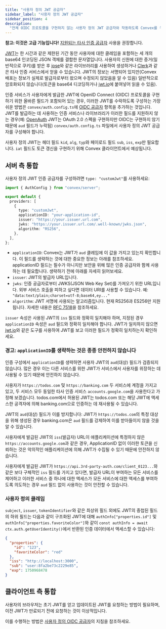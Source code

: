 ```yaml
---
title: "사용자 정의 JWT 공급자"
sidebar_label: "사용자 정의 JWT 공급자"
sidebar_position: 4
description:
  "전체 OIDC 프로토콜을 구현하지 않는 사용자 정의 JWT 공급자와 작동하도록 Convex를 구성합니다."
---
```


**참고: 이것은 고급 기능입니다!** [지원되는 타사 인증 공급자](/auth.mdx) 사용을 권장합니다.

[JWT](https://en.wikipedia.org/wiki/JSON_Web_Token)는 한 시간과 같은 제한된 기간 동안 사용자에 대한 클레임을 포함하는 세 개의 base64 인코딩된 JSON 객체를 결합한 문자열입니다. 사용자의 신원에 대한 증거(일반적으로 쿠키)를 받은 후 [jose](https://github.com/panva/jose)와 같은 라이브러리를 사용하여 생성하거나 [Clerk](https://clerk.com)과 같은 타사 인증 서비스에서 얻을 수 있습니다. JWT의 정보는 서명되어 있지만(Convex 배포는 정보가 실제로 발급자로부터 왔으며 수정되지 않았음을 알 수 있음) 일반적으로 암호화되지 않습니다(토큰을 base64 디코딩하거나 [jwt.io](https://jwt.io/)에 붙여넣어 읽을 수 있음).

인증 서비스가 사용자에게 발급한 JWT에 OpenID Connect (OIDC) 프로토콜을 구현하기 위한 올바른 필드가 포함되어 있는 경우, 이러한 JWT를 수락하도록 구성하는 가장 쉬운 방법은 `convex/auth.config.ts`에 [OIDC 공급자](/auth/advanced/custom-auth) 항목을 추가하는 것입니다. JWT를 발급하는 데 사용하는 인증 서비스나 라이브러리가 이러한 필드를 지원하지 않는 경우(예: [OpenAuth](https://openauth.js.org/) JWT는 OAuth 2.0 스펙을 구현하지만 OIDC는 구현하지 않기 때문에 `aud` 필드가 누락됨) `convex/auth.config.ts` 파일에서 사용자 정의 JWT 공급자를 구성해야 합니다.

사용자 정의 JWT는 헤더 필드 `kid`, `alg`, `typ`와 페이로드 필드 `sub`, `iss`, `exp`만 필요합니다. `iat` 필드도 토큰 갱신을 구현하기 위해 Convex 클라이언트에서 예상됩니다.

## 서버 측 통합

사용자 정의 JWT 인증 공급자를 구성하려면 `type: "customJwt"`를 사용하세요:

```ts title="convex/auth.config.ts"
import { AuthConfig } from "convex/server";

export default {
  providers: [
    {
      type: "customJwt",
      applicationID: "your-application-id",
      issuer: "https://your.issuer.url.com",
      jwks: "https://your.issuer.url.com/.well-known/jwks.json",
      algorithm: "RS256",
    },
  ],
};
```

- `applicationID`: Convex는 JWT가 `aud` 클레임에 이 값을 가지고 있는지 확인합니다. 이 필드를 생략하는 것에 대한 중요한 정보는 아래를 참조하세요. applicationID 필드는 필수가 아니지만 보안을 위해 많은 인증 공급자와 함께 사용하는 데 필요합니다. 생략하기 전에 아래를 자세히 읽어보세요.
- `issuer`: JWT의 발급자 URL입니다.
- `jwks`: 인증 공급자로부터 JWKS(JSON Web Key Set)를 가져오기 위한 URL입니다. 외부 서비스 호출을 피하고 싶다면 데이터 URI를 사용할 수 있습니다. 예: `"data:text/plain;charset=utf-8;base64,ey..."`
- `algorithm`: JWT 서명에 사용되는 알고리즘입니다. 현재 RS256과 ES256만 지원됩니다. 자세한 내용은 [RFC 7518](https://datatracker.ietf.org/doc/html/rfc7518#section-3.1)을 참조하세요.

`issuer` 속성은 사용된 JWT의 `iss` 필드와 정확히 일치해야 하며, 지정된 경우 `applicationID` 속성은 `aud` 필드와 정확히 일치해야 합니다. JWT가 일치하지 않으면 [jwt.io](https://jwt.io/)와 같은 도구를 사용하여 JWT를 보고 이러한 필드가 정확히 일치하는지 확인하세요.

### 경고: `applicationID`를 생략하는 것은 종종 안전하지 않습니다

인증 구성에서 `applicationID`를 생략하면 사용자 JWT의 `aud`(대상) 필드가 검증되지 않습니다. 많은 경우 이는 다른 서비스를 위한 JWT가 서비스에서 사용자를 위장하는 데 사용될 수 있기 때문에 안전하지 않습니다.

사용자가 `https://todos.com` 및 `https://banking.com` 두 서비스에 계정을 가지고 있고, 두 서비스 모두 동일한 타사 인증 서비스 `accounts.google.com`을 사용한다고 가정해 보겠습니다. todos.com에서 허용된 JWT는 todos.com 또는 해당 JWT에 액세스한 공격자에 의해 banking.com으로 인증하는 데 재사용될 수 있습니다.

JWT의 `aud`(대상) 필드가 이를 방지합니다: JWT가 `https://todos.com`의 특정 대상을 위해 생성된 경우 banking.com은 `aud` 필드를 강제하여 이를 받아들이지 않을 것을 알 수 있습니다.

사용자에게 발급된 JWT의 `iss`(발급자) URL이 애플리케이션에 특정하지 않은 `https://accounts.google.com`과 같은 경우, ApplicationID 없이 이러한 토큰을 신뢰하는 것은 악의적인 애플리케이션에 의해 JWT가 수집될 수 있기 때문에 안전하지 않습니다.

사용자에게 발급된 JWT가 `https://api.3rd-party-auth.com/client_0123...`와 같은 보다 구체적인 `iss` 필드를 가지고 있다면, 발급자 URL이 부여하는 모든 서비스를 제어하고 이러한 서비스 중 하나에 대한 액세스가 모든 서비스에 대한 액세스를 부여하도록 의도하는 경우 `aud` 필드 없이 사용하는 것이 안전할 수 있습니다.

### 사용자 정의 클레임

`subject`, `issuer`, `tokenIdentifier`와 같은 최상위 필드 외에도 JWT의 중첩된 필드의 하위 필드는 다음과 같이 구조화된 JWT에 대해 `authInfo["properties.id"]` 및 `authInfo["properties.favoriteColor"]`와 같이 `const authInfo = await ctx.auth.getUserIdentity()`에서 반환된 인증 데이터에서 액세스할 수 있습니다:

```json
{
  "properties": {
    "id": "123",
    "favoriteColor": "red"
  },
  "iss": "http://localhost:3000",
  "sub": "user:8fa2be73c2229e85",
  "exp": 1750968478
}
```

## 클라이언트 측 통합

사용자의 브라우저는 초기 JWT를 얻고 업데이트된 JWT를 요청하는 방법이 필요하며, 이전 JWT가 만료되기 전에 요청하는 것이 이상적입니다.

이를 수행하는 방법은 [사용자 정의 OIDC 공급자](/auth/advanced/custom-auth#client-side-integration)의 지침을 참조하세요.
